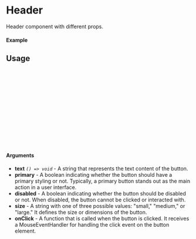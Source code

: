
<Meta of={Header} title="Header" />

# Header

Header component with different props.

#### Example

<Canvas of={Header.Primary} />

## Usage

```ts
import {Header} from "react-image-annotator";

const Example = () => {
  return (
      <Header
        size={"small"}
        text={"Header"}
        onClick={()=> console.log("Clicked")}
        primary
      />
  );
};

export default Example;
```

#### Arguments

- **text** _`() => void`_ - A string that represents the text content of the button.
- **primary** - A boolean indicating whether the button should have a primary styling or not. Typically, a primary button stands out as the main action in a user interface.
- **disabled** - A boolean indicating whether the button should be disabled or not. When disabled, the button cannot be clicked or interacted with.
- **size** - A string with one of three possible values: "small," "medium," or "large." It defines the size or dimensions of the button.
- **onClick** - A function that is called when the button is clicked. It receives a MouseEventHandler for handling the click event on the button element.